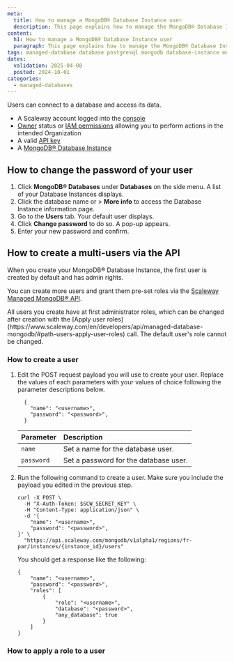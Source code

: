 ```yaml
---
meta:
  title: How to manage a MongoDB® Database Instance user
  description: This page explains how to manage the MongoDB® Database Instance default user
content:
  h1: How to manage a MongoDB® Database Instance user
  paragraph: This page explains how to manage the MongoDB® Database Instance default user
tags: managed-database database postgresql mongodb database-instance mongodb
dates:
  validation: 2025-04-08
  posted: 2024-10-01
categories:
  - managed-databases
---
```


Users can connect to a database and access its data.

<Macro id="requirements" />

- A Scaleway account logged into the [console](https://console.scaleway.com)
- [Owner](/iam/concepts/#owner) status or [IAM permissions](/iam/concepts/#permission) allowing you to perform actions in the intended Organization
- A valid [API key](/iam/how-to/create-api-keys/)
- A [MongoDB® Database Instance](/managed-mongodb-databases/quickstart)

## How to change the password of your user

1. Click **MongoDB® Databases** under **Databases** on the side menu. A list of your Database Instances displays.
2. Click the database name or <Icon name="more" /> > **More info** to access the Database Instance information page.
3. Go to the **Users** tab. Your default user displays.
4. Click **Change password** to do so. A pop-up appears.
5. Enter your new password and confirm.

## How to create a multi-users via the API

When you create your MongoDB® Database Instance, the first user is created by default and has admin rights.

You can create more users and grant them pre-set roles via the [Scaleway Managed MongoDB® API](https://www.scaleway.com/en/developers/api/managed-database-mongodb/).

<Message type="important">
  All users you create have at first administrator roles, which can be changed after creation with the [Apply user roles](https://www.scaleway.com/en/developers/api/managed-database-mongodb/#path-users-apply-user-roles) call. The default user's role cannot be changed.
</Message>

### How to create a user

1. Edit the POST request payload you will use to create your user. Replace the values of each parameters with your values of choice following the parameter descriptions below.
    ```
      {
        "name": "<username>",
        "password": "<password>",
      }
    ```

    | Parameter        | Description                                                        |
    | :--------------- | :----------------------------------------------------------------- |
    | `name`     | Set a name for the database user. |
    | `password`           | Set a password for the database user.|

2. Run the following command to create a user. Make sure you include the payload you edited in the previous step.
    ```
    curl -X POST \
      -H "X-Auth-Token: $SCW_SECRET_KEY" \
      -H "Content-Type: application/json" \
      -d '{
        "name": "<username>",
        "password": "<password>",
    }' \
      "https://api.scaleway.com/mongodb/v1alpha1/regions/fr-par/instances/{instance_id}/users"
    ```

    You should get a response like the following:
    ```
    {
        "name": "<username>",
        "password": "<password>",
        "roles": [
            {
                "role": "<username>",
                "database": "<password>",
                "any_database": true
            }
        ]
    }
    ```

### How to apply a role to a user


